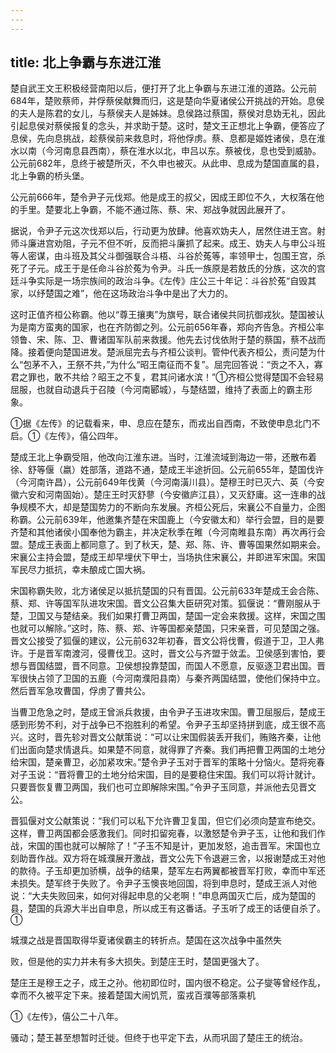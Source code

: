 ```yaml
---
---
---
```

title: 北上争霸与东进江淮
---



楚自武王文王积极经营南阳以后，便打开了北上争霸与东进江淮的道路。公元前684年，楚败蔡师，并俘蔡侯献舞而归，这是楚向华夏诸侯公开挑战的开始。息侯的夫人是陈君的女儿，与蔡侯夫人是姊妹。息侯路过蔡国，蔡侯对息妫无礼，因此引起息侯对蔡侯报复的念头，并求助于楚。这时，楚文王正想北上争霸，便答应了息侯，先向息挑战，趁蔡侯前来救息时，将他俘虏。蔡、息都是姬姓诸侯，息在淮水以南（今河南息县西南），蔡在淮水以北，申吕以东。蔡被伐，息也受到威胁。公元前682年，息终于被楚所灭，不久申也被灭。从此申、息成为楚国直属的县，北上争霸的桥头堡。

公元前666年，楚令尹子元伐郑。他是成王的叔父，因成王即位不久，大权落在他的手里。楚要北上争霸，不能不通过陈、蔡、宋、郑战争就因此展开了。

据说，令尹子元这次伐郑以后，行动更为放肆。他喜欢妫夫人，居然住进王宫。射师斗廉进宫劝阻，子元不但不听，反而把斗廉抓了起来。成王、妫夫人与申公斗班等人密谋，由斗班及其父斗御强联合斗梧、斗谷於菟等，率领甲士，包围王宫，杀死了子元。成王于是任命斗谷於菟为令尹。斗氏一族原是若敖氏的分族，这次的宫廷斗争实际是一场宗族间的政治斗争。《左传》庄公三十年记：斗谷於菟“自毁其家，以纾楚国之难”，他在这场政治斗争中是出了大力的。

这时正值齐桓公称霸。他以“尊王攘夷”为旗号，联合诸侯共同抗御戎狄。楚国被认为是南方蛮夷的国家，也在齐防御之列。公元前656年春，郑向齐告急。齐桓公率领鲁、宋、陈、卫、曹诸国军队前来救援。他先去讨伐依附于楚的蔡国，蔡不战而降。接着便向楚国进发。楚派屈完去与齐桓公谈判。管仲代表齐桓公，责问楚为什么“包茅不入，王祭不共，”为什么“昭王南征而不复”。屈完回答说：“贡之不入，寡君之罪也，敢不共给？昭王之不复，君其问诸水滨！”①齐桓公觉得楚国不会轻易屈服，也就自动退兵于召陵（今河南郾城），与楚结盟，维持了表面上的霸主形象。

①据《左传》的记载看来，申、息应在楚东，而戎出自西南，不致使申息北门不启。①《左传》，僖公四年。

楚成王北上争霸受阻，他改向江淮东进。当时，江淮流域到海边一带，还散布着徐、舒等偃（嬴）姓部落，道路不通，楚成王半途折回。公元前655年，楚国伐许（今河南许昌），公元前649年伐黄（今河南潢川县）。楚穆王时已灭六、英（今安徽六安和河南固始）。楚庄王时灭舒蓼（今安徽庐江县），又灭舒庸。这一连串的战争规模不大，却是楚国势力的不断向东发展。齐桓公死后，宋襄公不自量力，企图称霸。公元前639年，他邀集齐楚在宋国鹿上（今安徽太和）举行会盟，目的是要齐楚和其他诸侯小国奉他为霸主，并决定秋季在睢（今河南睢县东南）再次再行会盟。楚成王表面上都同意了。到了秋天，楚、郑、陈、许、曹等国果然如期来会。宋襄公主持会盟，楚成王却早埋伏下甲士，当场执住宋襄公，并即进军宋国。宋国军民尽力抵抗，幸未酿成亡国大祸。

宋国称霸失败，北方诸侯足以抵抗楚国的只有晋国。公元前633年楚成王会合陈、蔡、郑、许等国军队进攻宋国。晋文公召集大臣研究对策。狐偃说：“曹刚服从于楚，卫国又与楚结亲。我们如果打曹卫两国，楚国一定会来救援。这样，宋国之围也就可以解除。”这时，陈、蔡、郑、许等国都亲楚国，只宋亲晋，可见楚国之强。晋文公接受了狐偃的建议，公元前632年初春，晋文公将伐曹，假道于卫，卫人弗许。于是晋军南渡河，侵曹伐卫。这时，晋文公与齐盟于敛盂。卫侯感到害怕，要想与晋国结盟，晋不同意。卫侯想投靠楚国，而国人不愿意，反驱逐卫君出国。晋军很快占领了卫国的五鹿（今河南濮阳县南）与秦齐两国结盟，使他们保持中立。然后晋军急攻曹国，俘虏了曹共公。

当曹卫危急之时，楚成王曾派兵救援，由令尹子玉进攻宋国。曹卫屈服后，楚成王感到形势不利，对于战争已不抱胜利的希望。令尹子玉却坚持拼到底，成王很不高兴。这时，晋先轸对晋文公献策说：“可以让宋国假装丢开我们，贿赂齐秦，让他们出面向楚求情退兵。如果楚不同意，就得罪了齐秦。我们再把曹卫两国的土地分给宋国，楚亲曹卫，必加紧攻宋。”楚令尹子玉对于晋军的策略十分恼火。楚将宛春对子玉说：“晋将曹卫的土地分给宋国，目的是要稳住宋国。我们可以将计就计。只要晋恢复曹卫两国，我们也可立即解除宋围。”令尹子玉同意，并派他去见晋文公。

晋狐偃对文公献策说：“我们可以私下允许曹卫复国，但它们必须向楚宣布绝交。这样，曹卫两国都会感激我们。同时扣留宛春，以激怒楚令尹子玉，让他和我们作战，宋国的围也就可以解除了！”子玉不知是计，更加发怒，追击晋军。宋国也立刻助晋作战。双方将在城濮展开激战，晋文公先下令退避三舍，以报谢楚成王对他的款待。子玉却更加骄横，战争的结果，楚军左右两翼都被晋军打败，幸而中军还未损失。楚军终于失败了。令尹子玉懊丧地回国，将到申息时，楚成王派人对他说：“大夫失败回来，如何对得起申息的父老啊！”申息两国灭亡后，成为楚国的县，楚国的兵源大半出自申息，所以成王有这番话。子玉听了成王的话便自杀了。①

城濮之战是晋国取得华夏诸侯霸主的转折点。楚国在这次战争中虽然失

败，但是他的实力并未有多大损失。到楚庄王时，楚国更强大了。

楚庄王是穆王之子，成王之孙。他初即位时，国内很不稳定。公子燮等曾经作乱，幸而不久被平定下来。接着楚国大闹饥荒，蛮戎百濮等部落乘机

①《左传》，僖公二十八年。

骚动；楚王甚至想暂时迁徙。但终于也平定下去，从而巩固了楚庄王的统治。